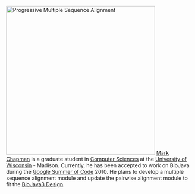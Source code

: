 [[Image:Flowchart-ProgressiveMultipleSequenceAlignment.png|right|400px|Progressive Multiple Sequence Alignment]]
[http://pages.cs.wisc.edu/~chapman/ Mark Chapman] is a graduate student in [http://www.cs.wisc.edu/ Computer Sciences] at the [http://www.wisc.edu/ University of Wisconsin] - Madison.
Currently, he has been accepted to work on BioJava during the [[Google Summer of Code]] 2010. He plans to develop a multiple sequence alignment module and update the pairwise alignment module to fit the [[BioJava3 Design]].
